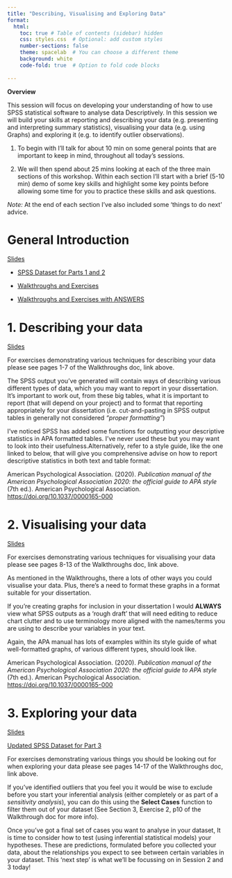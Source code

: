 ```yaml
---
title: "Describing, Visualising and Exploring Data"
format: 
  html:
    toc: true # Table of contents (sidebar) hidden
    css: styles.css  # Optional: add custom styles
    number-sections: false
    theme: spacelab  # You can choose a different theme
    background: white
    code-fold: true  # Option to fold code blocks
    
---
```


**Overview**

This session will focus on developing your understanding of how to use SPSS 
statistical software to analyse data Descriptively. In this session we will 
build your skills at reporting and describing your data (e.g. presenting and 
interpreting summary statistics), visualising your data (e.g. using Graphs) and exploring it (e.g. to identify outlier observations).

::: {.callout-note title="Session Structure"}
1. To begin with I'll talk for about 10 min on some general points that are 
important to keep in mind, throughout all today's sessions.

2. We will then spend about 25 mins looking at each of the three main sections of 
this workshop. Within each section I'll start with a brief (5-10 min) demo of 
some key skills and highlight some key points before allowing some time for 
you to practice these skills and ask questions.

*Note:* At the end of each section I've also included some 'things to do next' advice.
:::

# General Introduction

[Slides](../slides/General_Intro.pptx)

* [SPSS Dataset for Parts 1 and 2](../SPSS_datasets/session_1_data.sav)
 
* [Walkthroughs and Exercises](../exercises/Session1_Exercises.pdf)

* [Walkthroughs and Exercises with ANSWERS](../exercises/Session1_Exercises_with_ANSWERS.pdf)

# 1. Describing your data

[Slides](../slides/Describe.pptx)

For exercises demonstrating various techniques for describing your data please see pages 1-7 of the Walkthroughs doc, link above. 

::: {.callout-tip title="Further Steps"}

The SPSS output you've generated will contain ways of describing various different types of data, which you may want to report in your dissertation. It's important to work out, from these big tables, what it is important to report (that will depend on your project) and to format that reporting appropriately for your dissertation (i.e. cut-and-pasting in SPSS output tables in generally not considered *"proper formatting"*) 

I've noticed SPSS has added some functions for outputting your descriptive statistics in APA formatted tables. I've never used these but you may want to look into their usefulness.Alternatively, refer to a style guide, like the one linked to below, that will give you comprehensive advise on how to report descriptive statistics in both
text and table format: 

American Psychological Association. (2020). *Publication manual of the American Psychological Association 2020: the official guide to APA style* (7th ed.). American Psychological Association. <https://doi.org/10.1037/0000165-000>

:::

# 2. Visualising your data

[Slides](../slides/Visualise.pptx)

For exercises demonstrating various techniques for visualising your data please see pages 8-13 of the Walkthroughs doc, link above. 

::: {.callout-tip title="Further Steps"}

As mentioned in the Walkthroughs, there a lots of other ways you could visualise your data. Plus, there's a need to format these graphs in a format suitable for your dissertation. 

If you're creating graphs for inclusion in your dissertation I would **ALWAYS** view what SPSS outputs as a 'rough draft' that will need editing to reduce chart clutter and to use terminology more aligned with the names/terms you are using to describe your variables in your text. 

Again, the APA manual has lots of examples within its style guide of what well-formatted graphs, of various different types, should look like. 

American Psychological Association. (2020). *Publication manual of the American Psychological Association 2020: the official guide to APA style* (7th ed.). American Psychological Association. <https://doi.org/10.1037/0000165-000>

:::

# 3. Exploring your data

[Slides](../slides/Explore.pptx)

[Updated SPSS Dataset for Part 3](../SPSS_datasets/session_1_data_Ex3.sav)

For exercises demonstrating various things you should be looking out for
when exploring your data please see pages 14-17 of the Walkthroughs doc, link above. 

::: {.callout-tip title="Further Steps"}

If you've identified outliers that you feel you it would be wise to exclude before you start your inferential analysis (either completely or as part of 
a *sensitivity analysis*), you can do this using the **Select Cases** function to filter them out of your dataset (See Section 3, Exercise 2, p10 of the Walkthrough doc for more info).

Once you've got a final set of cases you want to analyse in your dataset, It is time to consider how to test (using inferential statistical models) your hypotheses. These are predictions, formulated before you collected your data, about the relationships you expect to see between certain variables in your dataset. This 'next step' is what we'll be focussing on in Session 2 and 3 today! 

:::











